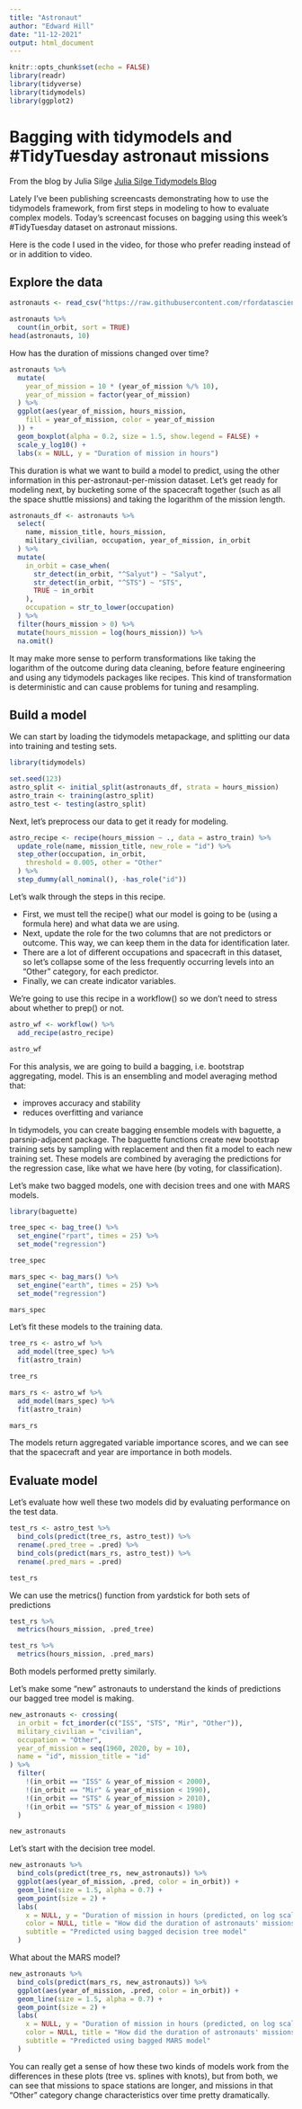```yaml
---
title: "Astronaut"
author: "Edward Hill"
date: "11-12-2021"
output: html_document
---
```


```r
knitr::opts_chunk$set(echo = FALSE)
library(readr)
library(tidyverse)
library(tidymodels)
library(ggplot2)
```

# Bagging with tidymodels and #TidyTuesday astronaut missions

From the blog by Julia Silge [Julia Silge Tidymodels Blog](https://juliasilge.com/blog/astronaut-missions-bagging/)

Lately I’ve been publishing screencasts demonstrating how to use the tidymodels framework, from first steps in modeling to how to evaluate complex models. Today’s screencast focuses on bagging using this week’s #TidyTuesday dataset on astronaut missions.

Here is the code I used in the video, for those who prefer reading instead of or in addition to video.

## Explore the data


```r
astronauts <- read_csv("https://raw.githubusercontent.com/rfordatascience/tidytuesday/master/data/2020/2020-07-14/astronauts.csv")

astronauts %>%
  count(in_orbit, sort = TRUE)
head(astronauts, 10)
```
How has the duration of missions changed over time?

```r
astronauts %>%
  mutate(
    year_of_mission = 10 * (year_of_mission %/% 10),
    year_of_mission = factor(year_of_mission)
  ) %>%
  ggplot(aes(year_of_mission, hours_mission,
    fill = year_of_mission, color = year_of_mission
  )) +
  geom_boxplot(alpha = 0.2, size = 1.5, show.legend = FALSE) +
  scale_y_log10() +
  labs(x = NULL, y = "Duration of mission in hours")
```

This duration is what we want to build a model to predict, using the other information in this per-astronaut-per-mission dataset. Let’s get ready for modeling next, by bucketing some of the spacecraft together (such as all the space shuttle missions) and taking the logarithm of the mission length.

```r
astronauts_df <- astronauts %>%
  select(
    name, mission_title, hours_mission,
    military_civilian, occupation, year_of_mission, in_orbit
  ) %>%
  mutate(
    in_orbit = case_when(
      str_detect(in_orbit, "^Salyut") ~ "Salyut",
      str_detect(in_orbit, "^STS") ~ "STS",
      TRUE ~ in_orbit
    ),
    occupation = str_to_lower(occupation)
  ) %>%
  filter(hours_mission > 0) %>%
  mutate(hours_mission = log(hours_mission)) %>%
  na.omit()
```

It may make more sense to perform transformations like taking the logarithm of the outcome during data cleaning, before feature engineering and using any tidymodels packages like recipes. This kind of transformation is deterministic and can cause problems for tuning and resampling.

## Build a model

We can start by loading the tidymodels metapackage, and splitting our data into training and testing sets.


```r
library(tidymodels)

set.seed(123)
astro_split <- initial_split(astronauts_df, strata = hours_mission)
astro_train <- training(astro_split)
astro_test <- testing(astro_split)

```


Next, let’s preprocess our data to get it ready for modeling.

```r
astro_recipe <- recipe(hours_mission ~ ., data = astro_train) %>%
  update_role(name, mission_title, new_role = "id") %>%
  step_other(occupation, in_orbit,
    threshold = 0.005, other = "Other"
  ) %>%
  step_dummy(all_nominal(), -has_role("id"))
```

Let’s walk through the steps in this recipe.

* First, we must tell the recipe() what our model is going to be (using a formula here) and what data we are using.
* Next, update the role for the two columns that are not predictors or outcome. This way, we can keep them in the data for identification later.
* There are a lot of different occupations and spacecraft in this dataset, so let’s collapse some of the less frequently occurring levels into an “Other” category, for each predictor.
* Finally, we can create indicator variables.

We’re going to use this recipe in a workflow() so we don’t need to stress about whether to prep() or not.

```r
astro_wf <- workflow() %>%
  add_recipe(astro_recipe)

astro_wf
```

For this analysis, we are going to build a bagging, i.e. bootstrap aggregating, model. This is an ensembling and model averaging method that:

* improves accuracy and stability
* reduces overfitting and variance

In tidymodels, you can create bagging ensemble models with baguette, a parsnip-adjacent package. The baguette functions create new bootstrap training sets by sampling with replacement and then fit a model to each new training set. These models are combined by averaging the predictions for the regression case, like what we have here (by voting, for classification).

Let’s make two bagged models, one with decision trees and one with MARS models.

```r
library(baguette)

tree_spec <- bag_tree() %>%
  set_engine("rpart", times = 25) %>%
  set_mode("regression")

tree_spec
```

```r
mars_spec <- bag_mars() %>%
  set_engine("earth", times = 25) %>%
  set_mode("regression")

mars_spec
```

Let’s fit these models to the training data.

```r
tree_rs <- astro_wf %>%
  add_model(tree_spec) %>%
  fit(astro_train)

tree_rs
```

```r
mars_rs <- astro_wf %>%
  add_model(mars_spec) %>%
  fit(astro_train)

mars_rs
```

The models return aggregated variable importance scores, and we can see that the spacecraft and year are importance in both models.

## Evaluate model

Let’s evaluate how well these two models did by evaluating performance on the test data.

```r
test_rs <- astro_test %>%
  bind_cols(predict(tree_rs, astro_test)) %>%
  rename(.pred_tree = .pred) %>%
  bind_cols(predict(mars_rs, astro_test)) %>%
  rename(.pred_mars = .pred)

test_rs
```

We can use the metrics() function from yardstick for both sets of predictions

```r
test_rs %>%
  metrics(hours_mission, .pred_tree)
```

```r
test_rs %>%
  metrics(hours_mission, .pred_mars)
```

Both models performed pretty similarly.

Let’s make some “new” astronauts to understand the kinds of predictions our bagged tree model is making.

```r
new_astronauts <- crossing(
  in_orbit = fct_inorder(c("ISS", "STS", "Mir", "Other")),
  military_civilian = "civilian",
  occupation = "Other",
  year_of_mission = seq(1960, 2020, by = 10),
  name = "id", mission_title = "id"
) %>%
  filter(
    !(in_orbit == "ISS" & year_of_mission < 2000),
    !(in_orbit == "Mir" & year_of_mission < 1990),
    !(in_orbit == "STS" & year_of_mission > 2010),
    !(in_orbit == "STS" & year_of_mission < 1980)
  )

new_astronauts
```

Let’s start with the decision tree model.

```r
new_astronauts %>%
  bind_cols(predict(tree_rs, new_astronauts)) %>%
  ggplot(aes(year_of_mission, .pred, color = in_orbit)) +
  geom_line(size = 1.5, alpha = 0.7) +
  geom_point(size = 2) +
  labs(
    x = NULL, y = "Duration of mission in hours (predicted, on log scale)",
    color = NULL, title = "How did the duration of astronauts' missions change over time?",
    subtitle = "Predicted using bagged decision tree model"
  )
```

What about the MARS model?

```r
new_astronauts %>%
  bind_cols(predict(mars_rs, new_astronauts)) %>%
  ggplot(aes(year_of_mission, .pred, color = in_orbit)) +
  geom_line(size = 1.5, alpha = 0.7) +
  geom_point(size = 2) +
  labs(
    x = NULL, y = "Duration of mission in hours (predicted, on log scale)",
    color = NULL, title = "How did the duration of astronauts' missions change over time?",
    subtitle = "Predicted using bagged MARS model"
  )
```

You can really get a sense of how these two kinds of models work from the differences in these plots (tree vs. splines with knots), but from both, we can see that missions to space stations are longer, and missions in that “Other” category change characteristics over time pretty dramatically.

